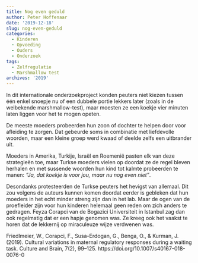 ```yaml
---
title: Nog even geduld
author: Peter Hoffenaar
date: '2019-12-18'
slug: nog-even-geduld
categories:
  - Kinderen
  - Opvoeding
  - Ouders
  - Onderzoek
tags:
  - Zelfregulatie
  - Marshmallow test
archives: '2019'
---
```

In dit internationale onderzoekproject konden peuters niet kiezen tussen één enkel snoepje nu of een dubbele portie lekkers later (zoals in de welbekende marshmallow-test), maar moesten ze een koekje vier minuten laten liggen voor het te mogen opeten. 

De meeste moeders probeerden hun zoon of dochter te helpen door voor afleiding te zorgen. Dat gebeurde soms in combinatie met liefdevolle woorden, maar een kleine groep werd kwaad of deelde zelfs een uitbrander uit. 

Moeders in Amerika, Turkije, Israël en Roemenië pasten elk van deze strategieën toe, maar Turkse moeders vielen op doordat ze de regel bleven herhalen en met sussende woorden hun kind tot kalmte probeerden te manen: _“Ja, dat koekje is voor jou, maar nu nog even niet”_. 

Desondanks protesteerden de Turkse peuters het hevigst van allemaal. Dit zou volgens de auteurs kunnen komen doordat eerder is gebleken dat hun moeders in het echt minder streng zijn dan in het lab. Maar de ogen van de proefleider zijn voor hun kinderen helemaal geen reden om zich anders te gedragen. Feyza Corapci van de Bogazici Universiteit in Istanbul zag dan ook regelmatig dat er een hapje genomen was. Ze kreeg ook het vaakst te horen dat de lekkernij op miraculeuze wijze verdwenen was.

Friedlmeier, W., Corapci, F., Susa-Erdogan, G., Benga, O., & Kurman, J. (2019). Cultural variations in maternal regulatory responses during a waiting task. Culture and Brain, 7(2), 99–125. https://doi.org/10.1007/s40167-018-0076-0